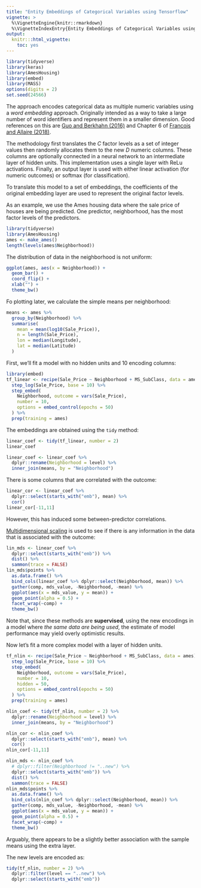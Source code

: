 ```yaml
---
title: "Entity Embeddings of Categorical Variables using Tensorflow"
vignette: >
  %\VignetteEngine{knitr::rmarkdown}
  %\VignetteIndexEntry{Entity Embeddings of Categorical Variables using Tensorflow}
output:
  knitr:::html_vignette:
    toc: yes
---
```


```r
library(tidyverse)
library(keras)
library(AmesHousing)
library(embed)
library(MASS)
options(digits = 2)
set.seed(24566)
```

The approach encodes categorical data as multiple numeric variables using a _word embedding_ approach. Originally intended as a way to take a large number of word identifiers and represent them in a smaller dimension. Good references on this are [Guo and Berkhahn (2016)](https://arxiv.org/abs/1604.06737) and Chapter 6 of [Francois and Allaire (2018)](https://www.manning.com/books/deep-learning-with-r). 

The methodology first translates the _C_ factor levels as a set of integer values then randomly allocates them to the new _D_ numeric columns. These columns are optionally connected in a neural network to an intermediate layer of hidden units. This implementation uses a single layer with ReLu activations. Finally, an output layer is used with either linear activation (for numeric outcomes) or softmax (for classification).  

To translate this model to a set of embeddings, the coefficients of the original embedding layer are used to represent the original factor levels. 

As an example, we use the Ames housing data where the sale price of houses are being predicted. One predictor, neighborhood, has the most factor levels of the predictors. 

```r
library(tidyverse)
library(AmesHousing)
ames <- make_ames()
length(levels(ames$Neighborhood))
```

The distribution of data in the neighborhood is not uniform:

```r
ggplot(ames, aes(x = Neighborhood)) + 
  geom_bar() + 
  coord_flip() + 
  xlab("") + 
  theme_bw()
```

Fo plotting later, we calculate the simple means per neighborhood:

```r
means <- ames %>%
  group_by(Neighborhood) %>%
  summarise(
    mean = mean(log10(Sale_Price)),
    n = length(Sale_Price),
    lon = median(Longitude),
    lat = median(Latitude)
  )
```

First, we'll fit a model with no hidden units and 10 encoding columns:

```r
library(embed)
tf_linear <- recipe(Sale_Price ~ Neighborhood + MS_SubClass, data = ames) %>%
  step_log(Sale_Price, base = 10) %>%
  step_embed(
    Neighborhood, outcome = vars(Sale_Price),
    number = 10, 
    options = embed_control(epochs = 50)
  ) %>% 
  prep(training = ames)
```

The embeddings are obtained using the `tidy` method:

```r
linear_coef <- tidy(tf_linear, number = 2)
linear_coef

linear_coef <- linear_coef %>%
  dplyr::rename(Neighborhood = level) %>% 
  inner_join(means, by = "Neighborhood")
```

There is some columns that are correlated with the outcome:

```r
linear_cor <- linear_coef %>% 
  dplyr::select(starts_with("emb"), mean) %>% 
  cor()
linear_cor[-11,11]
```

However, this has induced some between-predictor correlations. 

[Multidimensional scaling](https://en.wikipedia.org/wiki/Multidimensional_scaling) is used to see if there is any information in the data that is associated with the outcome:

```r
lin_mds <- linear_coef %>% 
  dplyr::select(starts_with("emb")) %>%
  dist() %>%
  sammon(trace = FALSE)
lin_mds$points %>%
  as.data.frame() %>%
  bind_cols(linear_coef %>% dplyr::select(Neighborhood, mean)) %>%
  gather(comp, mds_value, -Neighborhood, -mean) %>%
  ggplot(aes(x = mds_value, y = mean)) + 
  geom_point(alpha = 0.5) + 
  facet_wrap(~comp) + 
  theme_bw()
```

Note that, since these methods are **supervised**, using the new encodings in a model where _the same data are being used_, the estimate of model performance may yield overly optimistic results. 

Now let's fit a more complex model with a layer of hidden units. 

```r
tf_nlin <- recipe(Sale_Price ~ Neighborhood + MS_SubClass, data = ames) %>%
  step_log(Sale_Price, base = 10) %>%
  step_embed(
    Neighborhood, outcome = vars(Sale_Price),
    number = 10, 
    hidden = 50,
    options = embed_control(epochs = 50)
  ) %>% 
  prep(training = ames)

nlin_coef <- tidy(tf_nlin, number = 2) %>%
  dplyr::rename(Neighborhood = level) %>%
  inner_join(means, by = "Neighborhood")

nlin_cor <- nlin_coef %>% 
  dplyr::select(starts_with("emb"), mean) %>% 
  cor()
nlin_cor[-11,11]

nlin_mds <- nlin_coef %>%
  # dplyr::filter(Neighborhood != "..new") %>% 
  dplyr::select(starts_with("emb")) %>%
  dist() %>%
  sammon(trace = FALSE)
nlin_mds$points %>%
  as.data.frame() %>%
  bind_cols(nlin_coef %>% dplyr::select(Neighborhood, mean)) %>%
  gather(comp, mds_value, -Neighborhood, -mean) %>%
  ggplot(aes(x = mds_value, y = mean)) + 
  geom_point(alpha = 0.5) + 
  facet_wrap(~comp) + 
  theme_bw()
```

Arguably, there appears to be a slightly better association with the sample means using the extra layer. 

The new levels are encoded as:

```r
tidy(tf_nlin, number = 2) %>% 
  dplyr::filter(level == "..new") %>%
  dplyr::select(starts_with("emb"))
```

